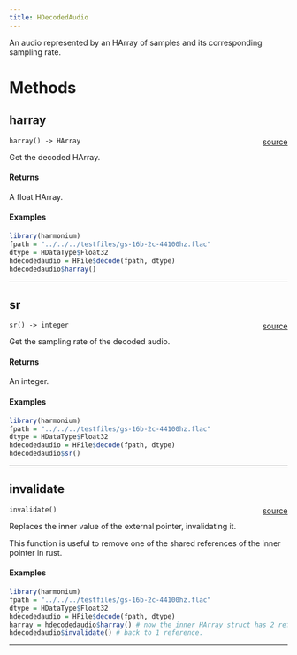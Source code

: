 ```yaml
---
title: HDecodedAudio
---
```


An audio represented by an HArray of samples and its corresponding sampling rate.

# Methods

## harray

`harray() -> HArray`<span style="float: right;"> [source](https://github.com/daniellga/harmonium/tree/master/r-harmonium/src/rust/src/hfile.rs#L63) </span> \

Get the decoded HArray.

#### Returns

A float HArray.

#### Examples

```r
library(harmonium)
fpath = "../../../testfiles/gs-16b-2c-44100hz.flac"
dtype = HDataType$Float32
hdecodedaudio = HFile$decode(fpath, dtype)
hdecodedaudio$harray()

```

_________

## sr

`sr() -> integer`<span style="float: right;"> [source](https://github.com/daniellga/harmonium/tree/master/r-harmonium/src/rust/src/hfile.rs#L90) </span> \

Get the sampling rate of the decoded audio.

#### Returns

An integer.

#### Examples

```r
library(harmonium)
fpath = "../../../testfiles/gs-16b-2c-44100hz.flac"
dtype = HDataType$Float32
hdecodedaudio = HFile$decode(fpath, dtype)
hdecodedaudio$sr()

```

_________

## invalidate

`invalidate()`<span style="float: right;"> [source](https://github.com/daniellga/harmonium/tree/master/r-harmonium/src/rust/src/hfile.rs#L121) </span> \

Replaces the inner value of the external pointer, invalidating it.

This function is useful to remove one of the shared references of the inner pointer in rust.

#### Examples

```r
library(harmonium)
fpath = "../../../testfiles/gs-16b-2c-44100hz.flac"
dtype = HDataType$Float32
hdecodedaudio = HFile$decode(fpath, dtype)
harray = hdecodedaudio$harray() # now the inner HArray struct has 2 references.
hdecodedaudio$invalidate() # back to 1 reference.
```

_________
